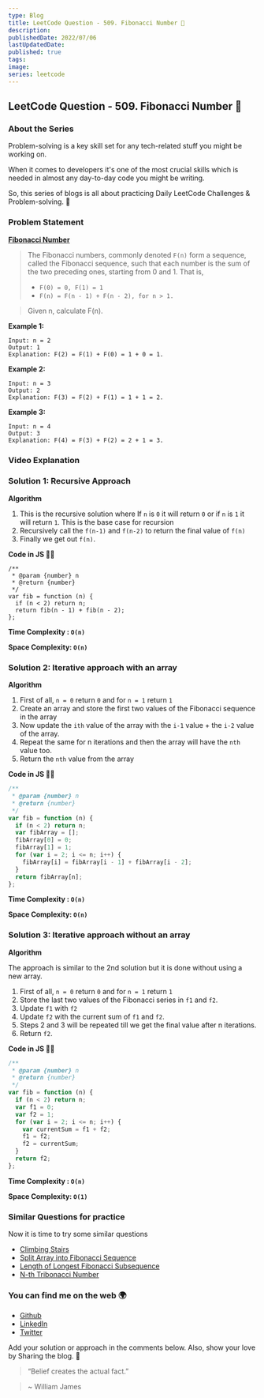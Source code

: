 ```yaml
---
type: Blog
title: LeetCode Question - 509. Fibonacci Number 🤪
description:
publishedDate: 2022/07/06
lastUpdatedDate:
published: true
tags:
image:
series: leetcode
---
```


## LeetCode Question - 509. Fibonacci Number 🤪

### About the Series

Problem-solving is a key skill set for any tech-related stuff you might be working on.

When it comes to developers it's one of the most crucial skills which is needed in almost any day-to-day code you might be writing.

So, this series of blogs is all about practicing Daily LeetCode Challenges & Problem-solving. 🚀

### Problem Statement

[**Fibonacci Number**](https://leetcode.com/problems/fibonacci-number/)

> The Fibonacci numbers, commonly denoted `F(n)` form a sequence, called the Fibonacci sequence, such that each number is the sum of the two preceding ones, starting from 0 and 1. That is,
>
> - `F(0) = 0, F(1) = 1`
> - `F(n) = F(n - 1) + F(n - 2), for n > 1.`

> Given n, calculate F(n).

**Example 1:**

```
Input: n = 2
Output: 1
Explanation: F(2) = F(1) + F(0) = 1 + 0 = 1.
```

**Example 2:**

```
Input: n = 3
Output: 2
Explanation: F(3) = F(2) + F(1) = 1 + 1 = 2.
```

**Example 3:**

```
Input: n = 4
Output: 3
Explanation: F(4) = F(3) + F(2) = 2 + 1 = 3.
```

### Video Explanation

<YouTubeEmbed slugHash="a87elJk3ztU" />

### Solution 1: Recursive Approach

**Algorithm**

1. This is the recursive solution where If `n` is `0` it will return `0` or if `n` is `1` it will return `1`. This is the base case for recursion
2. Recursively call the `f(n-1)` and `f(n-2)` to return the final value of `f(n)`
3. Finally we get out `f(n)`.

**Code in JS 🧑‍💻**

```
/**
 * @param {number} n
 * @return {number}
 */
var fib = function (n) {
  if (n < 2) return n;
  return fib(n - 1) + fib(n - 2);
};
```

**Time Complexity : `O(n)`**

**Space Complexity: `O(n)`**

### Solution 2: Iterative approach with an array

**Algorithm**

1. First of all, `n = 0` return `0` and for `n = 1` return `1`
2. Create an array and store the first two values of the Fibonacci sequence in the array
3. Now update the `ith` value of the array with the `i-1` value + the `i-2` value of the array.
4. Repeat the same for n iterations and then the array will have the `nth` value too.
5. Return the `nth` value from the array

**Code in JS 🧑‍💻**

```js
/**
 * @param {number} n
 * @return {number}
 */
var fib = function (n) {
  if (n < 2) return n;
  var fibArray = [];
  fibArray[0] = 0;
  fibArray[1] = 1;
  for (var i = 2; i <= n; i++) {
    fibArray[i] = fibArray[i - 1] + fibArray[i - 2];
  }
  return fibArray[n];
};
```

**Time Complexity : `O(n)`**

**Space Complexity: `O(n)`**

### Solution 3: Iterative approach without an array

**Algorithm**

The approach is similar to the 2nd solution but it is done without using a new array.

1. First of all, `n = 0` return `0` and for `n = 1` return `1`
2. Store the last two values of the Fibonacci series in `f1` and `f2`.
3. Update `f1` with `f2`
4. Update `f2` with the current sum of `f1` and `f2`.
5. Steps 2 and 3 will be repeated till we get the final value after n iterations.
6. Return `f2`.

**Code in JS 🧑‍💻**

```js
/**
 * @param {number} n
 * @return {number}
 */
var fib = function (n) {
  if (n < 2) return n;
  var f1 = 0;
  var f2 = 1;
  for (var i = 2; i <= n; i++) {
    var currentSum = f1 + f2;
    f1 = f2;
    f2 = currentSum;
  }
  return f2;
};
```

**Time Complexity : `O(n)`**

**Space Complexity: `O(1)`**

### Similar Questions for practice

Now it is time to try some similar questions

- [Climbing Stairs](https://leetcode.com/problems/climbing-stairs/)
- [Split Array into Fibonacci Sequence](https://leetcode.com/problems/split-array-into-fibonacci-sequence/)
- [Length of Longest Fibonacci Subsequence](https://leetcode.com/problems/length-of-longest-fibonacci-subsequence/)
- [N-th Tribonacci Number](https://leetcode.com/problems/n-th-tribonacci-number/)

### You can find me on the web 🌍

- [Github](https://github.com/Souravdey777)
- [LinkedIn](https://www.linkedin.com/in/souravdey777)
- [Twitter](https://twitter.com/Souravdey777)

Add your solution or approach in the comments below. Also, show your love by Sharing the blog. 🤗

> “Belief creates the actual fact.”

> ~ William James

